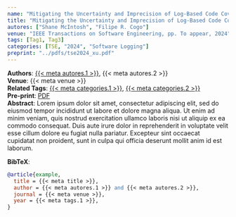 ```yaml
---
name: "Mitigating the Uncertainty and Imprecision of Log-Based Code Coverage Without Requiring Additional Logging Statements"
title: "Mitigating the Uncertainty and Imprecision of Log-Based Code Coverage Without Requiring Additional Logging Statements"
autores: ["Shane McIntosh", "Filipe R. Cogo"]
venue: "IEEE Transactions on Software Engineering, pp. To appear, 2024"
tags: [Tag1, Tag3]
categories: [TSE, "2024", "Software Logging"]
preprint: "../pdfs/tse2024_xu.pdf"
---
```


**Authors**: [{{< meta autores.1 >}}](../members/current/shanemcintosh.qmd), {{< meta autores.2 >}}   
**Venue**: {{< meta venue >}}   
**Related Tags**: [{{< meta categories.1 >}}](../publications.qmd#category=Tag1), [{{< meta categories.2 >}}](../publications.qmd#category=Tag3)  
**Pre-print**: [PDF]({{< meta preprint >}})  
**Abstract**: Lorem ipsum dolor sit amet, consectetur adipiscing elit, sed do eiusmod tempor incididunt ut labore et dolore magna aliqua. Ut enim ad minim veniam, quis nostrud exercitation ullamco laboris nisi ut aliquip ex ea commodo consequat. Duis aute irure dolor in reprehenderit in voluptate velit esse cillum dolore eu fugiat nulla pariatur. Excepteur sint occaecat cupidatat non proident, sunt in culpa qui officia deserunt mollit anim id est laborum.   

**BibTeX**:
```bibtex
@article{example,
  title = {{< meta title >}},
  author = {{< meta autores.1 >}} and {{< meta autores.2 >}},
  journal = {{< meta venue >}},
  year = {{< meta tags.1 >}},
}
```